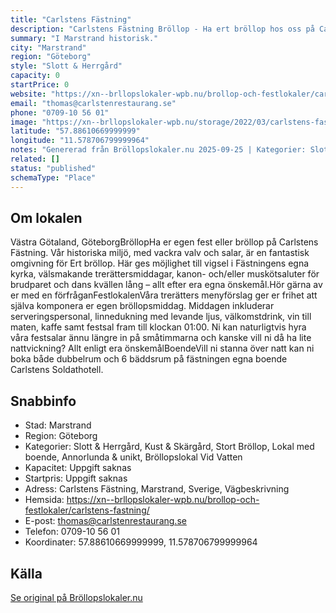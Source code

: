 ```yaml
---
title: "Carlstens Fästning"
description: "Carlstens Fästning Bröllop - Ha ert bröllop hos oss på Carlstens Fästning. Se vår Bröllopslokal. Skicka gärna en förfrågan så hjälper vi Er!"
summary: "I Marstrand historisk."
city: "Marstrand"
region: "Göteborg"
style: "Slott & Herrgård"
capacity: 0
startPrice: 0
website: "https://xn--brllopslokaler-wpb.nu/brollop-och-festlokaler/carlstens-fastning/"
email: "thomas@carlstenrestaurang.se"
phone: "0709-10 56 01"
image: "https://xn--brllopslokaler-wpb.nu/storage/2022/03/carlstens-fastning-brollop-brollopslokal-festlokalvisningsbild.webp"
latitude: "57.88610669999999"
longitude: "11.578706799999964"
notes: "Genererad från Bröllopslokaler.nu 2025-09-25 | Kategorier: Slott & Herrgård, Kust & Skärgård, Stort Bröllop, Lokal med boende, Annorlunda & unikt, Bröllopslokal Vid Vatten"
related: []
status: "published"
schemaType: "Place"
---
```


## Om lokalen

Västra Götaland, GöteborgBröllopHa er egen fest eller bröllop på Carlstens Fästning. Vår historiska miljö, med vackra valv och salar, är en fantastisk omgivning för Ert bröllop. Här ges möjlighet till vigsel i Fästningens egna kyrka, välsmakande trerättersmiddagar, kanon- och/eller muskötsaluter för brudparet och dans kvällen lång – allt efter era egna önskemål.Hör gärna av er med en förfråganFestlokalenVåra trerätters menyförslag ger er frihet att själva komponera er egen bröllopsmiddag. Middagen inkluderar serveringspersonal, linnedukning med levande ljus, välkomstdrink, vin till maten, kaffe samt festsal fram till klockan 01:00. Ni kan naturligtvis hyra våra festsalar ännu längre in på småtimmarna och kanske vill ni då ha lite nattvickning? Allt enligt era önskemålBoendeVill ni stanna över natt kan ni boka både dubbelrum och 6 bäddsrum på fästningen egna boende Carlstens Soldathotell.

## Snabbinfo

- Stad: Marstrand
- Region: Göteborg
- Kategorier: Slott & Herrgård, Kust & Skärgård, Stort Bröllop, Lokal med boende, Annorlunda & unikt, Bröllopslokal Vid Vatten
- Kapacitet: Uppgift saknas
- Startpris: Uppgift saknas
- Adress: Carlstens Fästning, Marstrand, Sverige, Vägbeskrivning
- Hemsida: https://xn--brllopslokaler-wpb.nu/brollop-och-festlokaler/carlstens-fastning/
- E-post: thomas@carlstenrestaurang.se
- Telefon: 0709-10 56 01
- Koordinater: 57.88610669999999, 11.578706799999964

## Källa

[Se original på Bröllopslokaler.nu](https://xn--brllopslokaler-wpb.nu/brollop-och-festlokaler/carlstens-fastning/)
